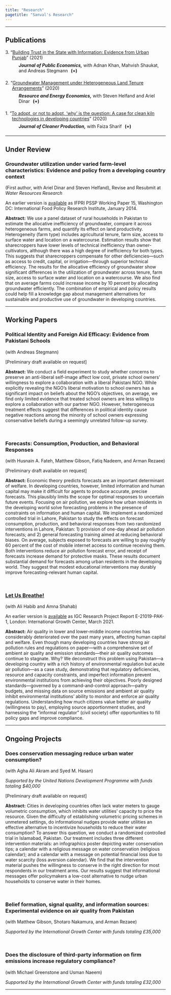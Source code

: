 ```yaml
---
title: "Research"
pagetitle: "Sanval's Research"
---
```


<style>
.publication-title {
margin-left:1.5em;
text-indent:-1.5em;
margin-bottom:0em;
}
.publication-entry {
margin-top:0em;
margin-bottom:1.5em;
}
.publication-meta {
margin-left:3em;
margin-top:-0.5em;
}
.abstract-block {
margin-left:-1.5em;
}
.inline-toggle {
display:inline;
margin-left:0.4em;
}
.inline-toggle > summary {
display:inline;
cursor:pointer;
font-weight:bold;
list-style:none;
}
.inline-toggle > summary::after {
content:" (+)";
}
.inline-toggle[open] > summary::after {
content:" (–)";
margin-left:-1.5em;
}
.inline-toggle[open] > *:not(summary) {
margin-top:0.75em;
}
</style>

***

## Publications

<div class="publication-entry">
<div class="publication-title">
<span>3.</span> "<a href="https://doi.org/10.1016/j.jpubeco.2021.104494">Building Trust in the State with Information: Evidence from Urban Punjab</a>" (2021)
</div>
<div class="publication-meta">
<strong><em>Journal of Public Economics,</em></strong> with Adnan Khan, Mahvish Shaukat, and Andreas Stegmann
<details class="inline-toggle">
<summary></summary>
<div class="abstract-block">
<p><strong>Abstract:</strong> Can communication designed to increase support for government policy and shift perceptions of state capacity redress deep-rooted mistrust in state institutions? This paper finds providing information on past state effectiveness, highlighting citizens’ cooperation in enabling past effectiveness or appealing to religious authorities’ support for government policy have limited impact on support for policy, perceptions of state capacity and trust in the state in Pakistan. This holds true on average and across important dimensions of heterogeneity after comparing treatment effects to those induced by an experimenter demand treatment. This paper highlights the limits of using information to build trust in state institutions, and the importance of measuring experimenter demand.</p>
</div>
</details>
</div>
</div>
<div class="publication-entry">
<div class="publication-title">
<span>2.</span> "<a href="https://doi.org/10.1016/j.reseneeco.2020.101203">Groundwater Management under Heterogeneous Land Tenure Arrangements</a>" (2020)
</div>
<div class="publication-meta">
<strong><em>Resource and Energy Economics,</em></strong> with Steven Helfand and Ariel Dinar
<details class="inline-toggle">
<summary></summary>
<div class="abstract-block">
<p><strong>Abstract:</strong> We develop a groundwater extraction model that considers the Marshallian inefficiency associated with sharecropping and use data from Pakistan to simulate the impact of an open access regime and of optimal management on groundwater extractions, the state of the aquifer, and annual net benefits through time. We also evaluate a price instrument as a mechanism of inducing optimal extractions. Under both open access and optimal management, we observe notable differences in groundwater extractions and the water table level between the tenure model (which considers the behavior of both owner cultivators and sharecroppers) and the baseline model (which includes the behavior of only owner cultivators). We also find a modest difference in the aggregate net benefits generated by the two models. The results offer new insights—vis-à-vis land tenure heterogeneity—into the evaluation of more effective policies for groundwater management and aquifer sustainability.</p>
</div>
</details>
</div>
</div>
<div class="publication-entry">
<div class="publication-title">
<span>1.</span> "<a href="https://doi.org/10.1016/j.jclepro.2020.120553">To adopt, or not to adopt, ‘why’ is the question: A case for clean kiln technologies in developing countries</a>" (2020)
</div>
<div class="publication-meta">
<strong><em>Journal of Cleaner Production,</em></strong> with Faiza Sharif
<details class="inline-toggle">
<summary></summary>
<div class="abstract-block">
<p><strong>Abstract:</strong> In this paper, we compare two brick kiln technologies—the Bull’s Trench Kiln (BTK) and the Induced Draft Zigzag Kiln (ZZK)—through a transdisciplinary approach by focusing on two questions: do ZZKs tend to be cleaner than BTKs? Will operating ZZKs generate any reasonable economic and social benefits? To answer the first question, we collected and tested stack emission samples from two kilns: a newly constructed ZZK in Punjab, Pakistan and a conventional BTK located close to the ZZK. To address the second question, we conducted a cost-benefit analysis of the two types of kiln technologies using primary data on input and output quantities and prices from the sample kilns. The environmental results show that the ZZK emitted significantly less amount of harmful gases and particulate matter compared to the BTK. The economic analysis demonstrates that ZZKs improve both discounted private welfare and discounted social welfare compared to BTKs. For policymakers, we also outline recommendations to facilitate the technology transition to ZZKs. Our findings provide a case for the adoption of ZZKs in developing countries and for environmental policymakers to facilitate the technology transition.</p>
</div>
</details>
</div>
</div>
***


## Under Review

### **Groundwater utilization under varied farm-level characteristics: Evidence and policy from a developing country context**

(First author, with Ariel Dinar and Steven Helfand), Revise and Resubmit at *Water Resources Research*

An earlier version is [available](https://ebrary.ifpri.org/digital/collection/p15738coll2/id/128005/rec/10) as IFPRI PSSP Working Paper 15, Washington DC: International Food Policy Research Institute, January 2014.

**Abstract:** We use a panel dataset of rural households in Pakistan to estimate the allocative inefficiency of groundwater, compare it across heterogeneous farms, and quantify its effect on land productivity. Heterogeneity (farm type) includes agricultural tenure, farm size, access to surface water and location on a watercourse. Estimation results show that sharecroppers have lower levels of technical inefficiency than owner-cultivators, although there was a high degree of inefficiency for both types. This suggests that sharecroppers compensate for other deficiencies—such as access to credit, capital, or irrigation—through superior technical efficiency. The results for the allocative efficiency of groundwater show significant differences in the utilization of groundwater across tenure, farm size, access to surface water and location on a watercourse. We also find that on average farms could increase income by 10 percent by allocating groundwater efficiently. The combination of empirical and policy results could help fill a knowledge gap about management alternatives for sustainable and productive use of groundwater in developing countries.

***

## Working Papers

### **Political Identity and Foreign Aid Efficacy: Evidence from Pakistani Schools**

(with Andreas Stegmann)

[Preliminary draft available on request]

**Abstract:** We conduct a field experiment to study whether concerns to preserve an anti-liberal self-image affect low cost, private school owners’ willingness to explore a collaboration with a liberal Pakistani NGO. While explicitly revealing the NGO’s liberal motivation to school owners has a significant impact on beliefs about the NGO’s objectives, on average, we find only limited evidence that treated school owners are less willing to explore a collaboration with our partner NGO. However, heterogeneous treatment effects suggest that differences in political identity cause negative reactions among the minority of school owners expressing conservative beliefs during a seemingly unrelated follow-up survey.

\

### **Forecasts: Consumption, Production, and Behavioral Responses**

(with Husnain A. Fateh, Matthew Gibson, Fatiq Nadeem, and Arman Rezaee)

[Preliminary draft available on request]

**Abstract:** Economic theory predicts forecasts are an important determinant of welfare. In developing countries, however, limited information and human capital may make it difficult for agents to produce accurate, precise forecasts. This plausibly limits the scope for optimal responses to uncertain future events. Focusing on air pollution, we explore how urban residents in the developing world solve forecasting problems in the presence of constraints on information and human capital. We implement a randomized controlled trial in Lahore, Pakistan to study the effects on forecast consumption, production, and behavioral responses from two randomized interventions in Lahore, Pakistan: 1) provision of one-day ahead air pollution forecasts; and 2) general forecasting training aimed at reducing behavioral biases. On average, subjects exposed to forecasts are willing to pay roughly 60 percent of the cost of mobile internet access to continue receiving them. Both interventions reduce air pollution forecast error, and receipt of forecasts increase demand for protective masks. These results document substantial demand for forecasts among urban residents in the developing world. They suggest that modest educational interventions may durably improve forecasting-relevant human capital.

\

### **[Let Us Breathe!](files/Pollution.pdf)**

(with Ali Habib and Amna Shahab)

An earlier version is [available](https://www.theigc.org/wp-content/uploads/2021/06/Habib-March-2021-Final-report.pdf) as IGC Research Project Report E-21019-PAK-1, London: International Growth Center, March 2021.

**Abstract:** Air quality in lower and lower-middle income countries has considerably deteriorated over the past many years, affecting human capital and welfare. Even though many developing countries have strong air pollution rules and regulations on paper—with a comprehensive set of ambient air quality and emission standards—their air quality outcomes continue to stagnate. Why? We deconstruct this problem using Pakistan—a developing country with a rich history of environmental regulation but acute air pollution—as a case study, demonstrating that regulatory deficiencies, resource and capacity constraints, and imperfect information prevent environmental institutions from achieving their objectives. Poorly designed standards—governed by a command-and-control approach—paltry budgets, and missing data on source emissions and ambient air quality inhibit environmental institutions’ ability to monitor and enforce air quality regulations. Understanding how much citizens value better air quality (willingness to pay), employing source apportionment studies, and harnessing the “informal regulator” (civil society) offer opportunities to fill policy gaps and improve compliance.

***

## Ongoing Projects

### **Does conservation messaging reduce urban water consumption?**

(with Agha Ali Akram and Syed M. Hasan)

*Supported by the United Nations Development Programme with funds totaling $40,000*

[Preliminary draft available on request]

**Abstract:** Cities in developing countries often lack water meters to gauge volumetric consumption, which inhibits water utilities' capacity to price the resource. Given the difficulty of establishing volumetric pricing schemes in unmetered settings, do informational nudges provide water utilities an effective alternative to incentivize households to reduce their water consumption? To answer this question, we conduct a randomized controlled trial in Islamabad, Pakistan. Our treatment includes three different intervention materials: an infographics poster depicting water conservation tips; a calendar with a religious message on water conservation (religious calendar); and a calendar with a message on potential financial loss due to water scarcity (loss aversion calendar). We find that the intervention material pushes the willingness to conserve in the right direction for most respondents in our treatment arms. Our results suggest that informational messages offer policymakers a low-cost alternative to nudge urban households to conserve water in their homes.

\

### **Belief formation, signal quality, and information sources: Experimental evidence on air quality from Pakistan**

(with Matthew Gibson, Shotaro Nakamura, and Arman Rezaee)

*Supported by the International Growth Center with funds totaling £35,000*

\

### **Does the disclosure of third-party information on firm emissions increase regulatory compliance?**

(with Michael Greenstone and Usman Naeem)

*Supported by the International Growth Center with funds totaling £32,000*

***